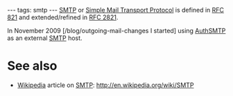 ---
tags: smtp
---
[[SMTP]] or [[Simple Mail Transport Protocol]] is defined in [[RFC 821]] and extended/refined in [[RFC 2821]].

In November 2009 [/blog/outgoing-mail-changes I started] using [[AuthSMTP]] as an external [[SMTP]] host.

= See also =

* [[Wikipedia]] article on [[SMTP]]: http://en.wikipedia.org/wiki/SMTP
